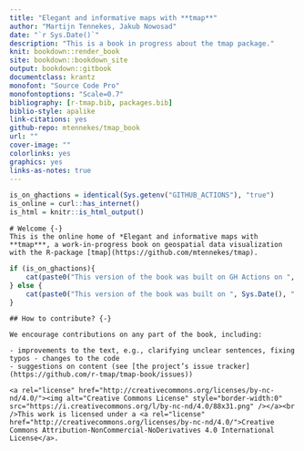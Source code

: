 ```yaml
--- 
title: "Elegant and informative maps with **tmap**"
author: "Martijn Tennekes, Jakub Nowosad"
date: "`r Sys.Date()`"
description: "This is a book in progress about the tmap package."
knit: bookdown::render_book
site: bookdown::bookdown_site
output: bookdown::gitbook
documentclass: krantz
monofont: "Source Code Pro"
monofontoptions: "Scale=0.7"
bibliography: [r-tmap.bib, packages.bib]
biblio-style: apalike
link-citations: yes
github-repo: mtennekes/tmap_book
url: ""
cover-image: ""
colorlinks: yes
graphics: yes
links-as-notes: true
---
```


```r
is_on_ghactions = identical(Sys.getenv("GITHUB_ACTIONS"), "true")
is_online = curl::has_internet()
is_html = knitr::is_html_output()
```

```asis
# Welcome {-}
This is the online home of *Elegant and informative maps with **tmap***, a work-in-progress book on geospatial data visualization with the R-package [tmap](https://github.com/mtennekes/tmap).
```

```r
if (is_on_ghactions){
    cat(paste0("This version of the book was built on GH Actions on ", Sys.Date(), "."))
} else {
    cat(paste0("This version of the book was built on ", Sys.Date(), "."))
}
```

```asis
## How to contribute? {-}

We encourage contributions on any part of the book, including:

- improvements to the text, e.g., clarifying unclear sentences, fixing typos - changes to the code
- suggestions on content (see [the project’s issue tracker](https://github.com/r-tmap/tmap-book/issues))

<a rel="license" href="http://creativecommons.org/licenses/by-nc-nd/4.0/"><img alt="Creative Commons License" style="border-width:0" src="https://i.creativecommons.org/l/by-nc-nd/4.0/88x31.png" /></a><br />This work is licensed under a <a rel="license" href="http://creativecommons.org/licenses/by-nc-nd/4.0/">Creative Commons Attribution-NonCommercial-NoDerivatives 4.0 International License</a>.
```
